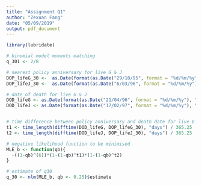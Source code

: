 ```yaml
---
title: "Assignment Q1"
author: "Zexuan Fang"
date: "05/09/2019"
output: pdf_document
---
```



```r
library(lubridate)

# binomial model moments matching
q_301 <- 2/8

# nearest policy anniversary for live G & J
DOP_lifeG_30 <-  as.Date(format(as.Date("29/10/95", format = "%d/%m/%y"), "19%y-%m-%d"))
DOP_lifeJ_30 <-  as.Date(format(as.Date("6/03/96", format = "%d/%m/%y"), "19%y-%m-%d"))

# date of death for live G & J
DOD_lifeG <- as.Date(format(as.Date("21/04/96", format = "%d/%m/%y"), "19%y-%m-%d"))
DOD_lifeJ <- as.Date(format(as.Date("17/02/97", format = "%d/%m/%y"), "19%y-%m-%d"))


# time difference between policy anniversary and death date for live G & J
t1 <- time_length(difftime(DOD_lifeG, DOP_lifeG_30), "days") / 365.25
t2 <- time_length(difftime(DOD_lifeJ, DOP_lifeJ_30), "days") / 365.25

# negative likelihood function to be minimised
MLE_b <- function(qb){
  -((1-qb)^(6))*(1-(1-qb)^t1)*(1-(1-qb)^t2)
}

# estimate of q30
q_30 <- nlm(MLE_b, qb <- 0.25)$estimate
```


